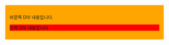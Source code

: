 :::: {style="background-color:orange; padding:1em;"}
바깥쪽 DIV 내용입니다.

::::: {style="background-color:red"}
안쪽 DIV 내용입니다.
:::::

::::
